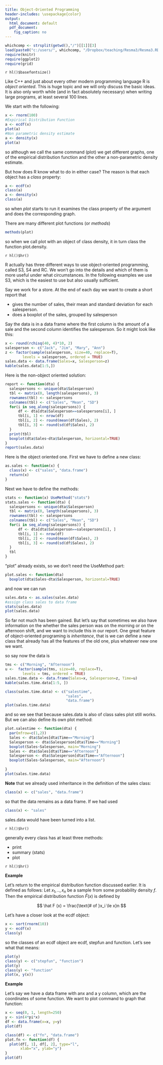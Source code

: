 ---
title: Object-Oriented Programming
header-includes: \usepackage{color}
output:
  html_document: default
  pdf_document:
    fig_caption: no
---

<style>
table, th, td { text-align:right; }
th, td {padding: 10px;}
</style>

```{r, echo=FALSE, warning=FALSE, message=FALSE}
whichcomp <- strsplit(getwd(),"/")[[1]][3]
load(paste0("c:/users/", whichcomp, "/Dropbox/teaching/Resma3/Resma3.RData"))
require(knitr)
require(ggplot2)
require(grid)
```
`r hl()$basefontsize()`



Like C++ and just about every other modern programming language R is *object oriented*. This is huge topic and we will only discuss the basic ideas. It is also only worth while (and in fact absolutely necessary) when writing large programs, at least several 100 lines.

We start with the following:

```{r}
x <- rnorm(100)
#Expirical Distribution Function
a <- ecdf(x)
plot(a)
#Non parametric density estimate
a <- density(x)
plot(a)
```

so although we call the same command (plot) we get different graphs, one of the empirical distribution function and the other a non-parametric density estimate.

But how does R know what to do in either case? The reason is that each object has a *class* property:

```{r}
a <- ecdf(x)
class(a)
a <- density(x)
class(a)
```

so when *plot* starts to run it examines the class property of the argument and does the corresponding graph.

There are many different plot functions (or *methods*)

```{r}
methods(plot)
```

so when we call plot with an object of class density, it in turn class the function plot.density.

`r hl()$hr()`

R actually has three different ways to use object-oriented programming, called S3, S4 and RC. We won't go into the details and which of them is more useful under what circumstances. In the following examples we use S3, which is the easiest to use but also usually sufficient.

Say we work for a store. At the end of each day we want to create a short report that 

-  gives the number of sales, their mean and standard deviation for each salesperson.  
-  does a boxplot of the sales, grouped by salesperson

Say the data is in a data frame where the first column is the amount of a sale and the second column identifies the salesperson. So it might look like this:

```{r echo=FALSE}
x <- round(rchisq(40, 4)*10, 2)
salesperson <- c("Jack", "Jim", "Mary", "Ann")
z <- factor(sample(salesperson, size=40, replace=T), 
        levels = salesperson, ordered = TRUE)
sales.data <- data.frame(Sales=x, Salesperson=z)
kable(sales.data[1:5,])
```

Here is the non-object oriented solution:

```{r}
report <- function(dta) {
  salespersons <- unique(dta$Salesperson) 
  tbl <- matrix(0, length(salespersons), 3)
  rownames(tbl) <- salespersons
  colnames(tbl) <- c("Sales", "Mean", "SD")
  for(i in seq_along(salespersons)) {
      df <- dta[dta$Salesperson==salespersons[i], ]
      tbl[i, 1] <- nrow(df)
      tbl[i, 2] <- round(mean(df$Sales), 2)
      tbl[i, 3] <- round(sd(df$Sales), 2)
  }
  print(tbl)
  boxplot(dta$Sales~dta$Salesperson, horizontal=TRUE)
}
report(sales.data)
```

Here is the object oriented one. First we have to define a new class:

```{r}
as.sales <- function(x) {
  class(x) <- c("sales", "data.frame")
  return(x)
}
```

Next we have to define the methods:

```{r}
stats <- function(x) UseMethod("stats")
stats.sales <- function(dta) {
  salespersons <- unique(dta$Salesperson) 
  tbl <- matrix(0, length(salespersons), 3)
  rownames(tbl) <- salespersons
  colnames(tbl) <- c("Sales", "Mean", "SD")
  for(i in seq_along(salespersons)) {
      df <- dta[dta$Salesperson==salespersons[i], ]
      tbl[i, 1] <- nrow(df)
      tbl[i, 2] <- round(mean(df$Sales), 2)
      tbl[i, 3] <- round(sd(df$Sales), 2)
  }
  tbl
}
```

"plot" already exists, so we don't need the UseMethod part:

```{r}
plot.sales <- function(dta) 
  boxplot(dta$Sales~dta$Salesperson, horizontal=TRUE)
```

and now we can run

```{r}
sales.data <- as.sales(sales.data)
#assign class sales to data frame
stats(sales.data)
plot(sales.data)
```

So far not much has been gained. But let's say that sometimes we also have information on the whether the sales person was on the morning or on the afternoon shift, and we want to include this in our report. One great feature of object-oriented programing is *inheritance*, that is we can define a new class that already has all the features of the old one, plus whatever new one we want.

so say now the data is

```{r, echo=FALSE}
tms <- c("Morning", "Afternoon")
u <-  factor(sample(tms, size=40, replace=T), 
        levels = tms, ordered = TRUE)
sales.time.data <- data.frame(Sales=x, Salesperson=z, Time=u)
kable(sales.time.data[1:5, ])
```

```{r}
class(sales.time.data) <- c("salestime", 
                            "sales",
                            "data.frame")
plot(sales.time.data)
```

and so we see that because sales.data is also of class sales plot still works. But we can also define its own plot method:

```{r}
plot.salestime <- function(dta) {
  par(mfrow=c(1,2))
  Sales <- dta$Sales[dta$Time=="Morning"]
  Salesperson <- dta$Salesperson[dta$Time=="Morning"]
  boxplot(Sales~Salesperson, main="Morning")
  Sales <- dta$Sales[dta$Time=="Afternoon"]
  Salesperson <- dta$Salesperson[dta$Time=="Afternoon"]
  boxplot(Sales~Salesperson, main="Afternoon")
  
}
plot(sales.time.data)
```

**Note** that we already used inheritance in the definition of the sales class:

```{r eval=FALSE}
class(x) <- c("sales", "data.frame")
```

so that the data remains as a data frame. If we had used

```{r eval=FALSE}
class(x) <- "sales"
```

sales.data would have been turned into a list.

`r hl()$hr()`

generally every class has at least three methods:

-  print  
-  summary (stats)  
-  plot

`r hl()$hr()`

**Example**

Let's return to the empirical distribution function discussed earlier. It is defined as follows: Let $x_1, .., x_n$ be a sample from some probability density $f$. Then the empirical distribution function $\hat F (x)$ is defined by

$$
\hat F (x) = \frac{\text{# of }x_i \le x}n
$$

Let's have a closer look at the ecdf object:

```{r}
x <- sort(rnorm(10))
y <- ecdf(x)
class(y)
```

so the classes of an ecdf object are ecdf, stepfun and function. Let's see what that means:

```{r}
plot(y)
class(y) <- c("stepfun", "function")
plot(y)
class(y) <- "function"
plot(x, y(x))
```

**Example**

Let's say we have a data frame with anx and a y column, which are the coordinates of some function. We want to plot command to graph that function:

```{r}
x <- seq(0, 1, length=250)
y <- sin(4*pi*x)
df <- data.frame(x=x, y=y)
plot(df)
```

```{r}
class(df) <- c("fn", "data.frame")
plot.fn <- function(df) {
  plot(df[, 1], df[, 2], type="l", 
       xlab="x", ylab="y")
}
plot(df)
```

